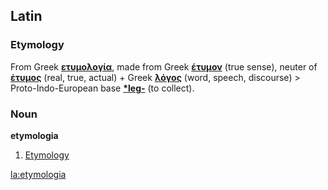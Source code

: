 ==Latin==
===Etymology===
From Greek '''[[ετυμολογία]]''', made from Greek '''[[έτυμον]]''' (true sense), neuter of '''[[έτυμος]]''' (real, true, actual) + Greek '''[[λόγος]]''' (word, speech, discourse) > Proto-Indo-European base '''[[*leg-]]''' (to collect).

===Noun===
'''etymologia'''

# [[Etymology]]

[[la:etymologia]]